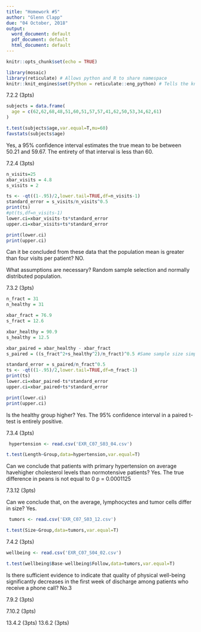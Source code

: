```yaml
---
title: "Homework #5"
author: "Glenn Clapp"
due: "04 October, 2018"
output:
  word_document: default
  pdf_document: default
  html_document: default
---
```


```r
knitr::opts_chunk$set(echo = TRUE)
```

```r
library(mosaic)
library(reticulate) # Allows python and R to share namespace
knitr::knit_engines$set(Python = reticulate::eng_python) # Tells the knit function about the python engine
```

7.2.2 (3pts)

```r
subjects = data.frame(
  age = c(62,62,68,48,51,60,51,57,57,41,62,50,53,34,62,61)
)

t.test(subjects$age,var.equal=T,mu=60)
favstats(subjects$age)

```
Yes, a 95% confidence interval estimates the true mean to be between 50.21 and 59.67. The entirety of that interval is less than 60.

7.2.4 (3pts)
```r
n_visits=25
xbar_visits = 4.8
s_visits = 2

ts <- -qt((1-.95)/2,lower.tail=TRUE,df=n_visits-1)
standard_error = s_visits/n_visits^0.5
print(ts)
#pt(ts,df=n_visits-1)
lower.ci=xbar_visits-ts*standard_error
upper.ci=xbar_visits+ts*standard_error

print(lower.ci)
print(upper.ci)
```

Can it be concluded from these data that the population mean is greater than four visits per patient? NO.

What assumptions are necessary? Random sample selection and normally distributed population.

7.3.2 (3pts)
```r
n_fract = 31
n_healthy = 31

xbar_fract = 76.9
s_fract = 12.6

xbar_healthy = 90.9
s_healthy = 12.5

xbar_paired = xbar_healthy - xbar_fract
s_paired = ((s_fract^2+s_healthy^2)/n_fract)^0.5 #Same sample size simplification

standard_error = s_paired/n_fract^0.5
ts <- -qt((1-.95)/2,lower.tail=TRUE,df=n_fract-1)
print(ts)
lower.ci=xbar_paired-ts*standard_error
upper.ci=xbar_paired+ts*standard_error

print(lower.ci)
print(upper.ci)

```

Is the healthy group higher? Yes. The 95% confidence interval in a paired t-test is entirely positive.

7.3.4 (3pts)
```r
 hypertension <- read.csv('EXR_C07_S03_04.csv')

t.test(Length~Group,data=hypertension,var.equal=T)
```

Can we conclude that patients with primary hypertension on average havehigher cholesterol levels than normotensive patients?
Yes. The true difference in peans is not equal to 0 p = 0.0001125



7.3.12 (3pts)


Can we conclude that, on the average, lymphocyctes and tumor cells differ in size? Yes.
```r
 tumors <- read.csv('EXR_C07_S03_12.csv')

t.test(Size~Group,data=tumors,var.equal=T)
```
7.4.2 (3pts)
```r
wellbeing <- read.csv('EXR_C07_S04_02.csv')

t.test(wellbeing$Base-wellbeing$Follow,data=tumors,var.equal=T)
```

Is there sufficient evidence to indicate that quality of physical well-being significantly decreases in the first week of discharge among patients who receive a phone call? No.3

7.9.2 (3pts)

7.10.2 (3pts)

13.4.2 (3pts)
13.6.2 (3pts)
